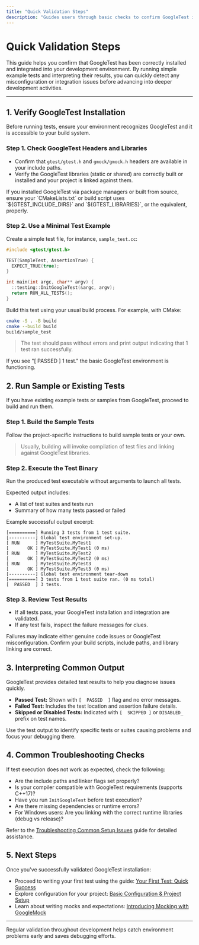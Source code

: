 ```yaml
---
title: "Quick Validation Steps"
description: "Guides users through basic checks to confirm GoogleTest is correctly installed and integrated in their environment. Includes instructions for running example or sample tests and interpreting the results. Empowers users to quickly spot and rectify misconfigurations before deeper development begins."
---
```


# Quick Validation Steps

This guide helps you confirm that GoogleTest has been correctly installed and integrated into your development environment. By running simple example tests and interpreting their results, you can quickly detect any misconfiguration or integration issues before advancing into deeper development activities.

---

## 1. Verify GoogleTest Installation

Before running tests, ensure your environment recognizes GoogleTest and it is accessible to your build system.

### Step 1. Check GoogleTest Headers and Libraries

- Confirm that `gtest/gtest.h` and `gmock/gmock.h` headers are available in your include paths.
- Verify the GoogleTest libraries (static or shared) are correctly built or installed and your project is linked against them.

<Tip>
If you installed GoogleTest via package managers or built from source, ensure your `CMakeLists.txt` or build script uses `${GTEST_INCLUDE_DIRS}` and `${GTEST_LIBRARIES}`, or the equivalent, properly.
</Tip>

### Step 2. Use a Minimal Test Example

Create a simple test file, for instance, `sample_test.cc`:

```cpp
#include <gtest/gtest.h>

TEST(SampleTest, AssertionTrue) {
  EXPECT_TRUE(true);
}

int main(int argc, char** argv) {
  ::testing::InitGoogleTest(&argc, argv);
  return RUN_ALL_TESTS();
}
```

Build this test using your usual build process. For example, with CMake:

```bash
cmake -S . -B build
cmake --build build
build/sample_test
```

> The test should pass without errors and print output indicating that 1 test ran successfully.

<Check>
If you see "[  PASSED  ] 1 test." the basic GoogleTest environment is functioning.
</Check>

## 2. Run Sample or Existing Tests

If you have existing example tests or samples from GoogleTest, proceed to build and run them.

### Step 1. Build the Sample Tests

Follow the project-specific instructions to build sample tests or your own.

> Usually, building will invoke compilation of test files and linking against GoogleTest libraries.

### Step 2. Execute the Test Binary

Run the produced test executable without arguments to launch all tests.

Expected output includes:

- A list of test suites and tests run
- Summary of how many tests passed or failed

Example successful output excerpt:

```text
[==========] Running 3 tests from 1 test suite.
[----------] Global test environment set-up.
[ RUN      ] MyTestSuite.MyTest1
[       OK ] MyTestSuite.MyTest1 (0 ms)
[ RUN      ] MyTestSuite.MyTest2
[       OK ] MyTestSuite.MyTest2 (0 ms)
[ RUN      ] MyTestSuite.MyTest3
[       OK ] MyTestSuite.MyTest3 (0 ms)
[----------] Global test environment tear-down
[==========] 3 tests from 1 test suite ran. (0 ms total)
[  PASSED  ] 3 tests.
```

### Step 3. Review Test Results

- If all tests pass, your GoogleTest installation and integration are validated.
- If any test fails, inspect the failure messages for clues.

<Warning>
Failures may indicate either genuine code issues or GoogleTest misconfiguration. Confirm your build scripts, include paths, and library linking are correct.
</Warning>

## 3. Interpreting Common Output

GoogleTest provides detailed test results to help you diagnose issues quickly.

- **Passed Test:** Shown with `[  PASSED  ]` flag and no error messages.
- **Failed Test:** Includes the test location and assertion failure details.
- **Skipped or Disabled Tests:** Indicated with `[  SKIPPED ]` or `DISABLED_` prefix on test names.

<Tip>
Use the test output to identify specific tests or suites causing problems and focus your debugging there.
</Tip>

## 4. Common Troubleshooting Checks

If test execution does not work as expected, check the following:

- Are the include paths and linker flags set properly?
- Is your compiler compatible with GoogleTest requirements (supports C++17)?
- Have you run `InitGoogleTest` before test execution?
- Are there missing dependencies or runtime errors?
- For Windows users: Are you linking with the correct runtime libraries (debug vs release)?

Refer to the [Troubleshooting Common Setup Issues](../common-issues) guide for detailed assistance.

## 5. Next Steps

Once you've successfully validated GoogleTest installation:

- Proceed to writing your first test using the guide: [Your First Test: Quick Success](../first-test)
- Explore configuration for your project: [Basic Configuration & Project Setup](../configuration-basics)
- Learn about writing mocks and expectations: [Introducing Mocking with GoogleMock](../../guides/getting-started/integrate-mocking)

---

<Note>
Regular validation throughout development helps catch environment problems early and saves debugging efforts.
</Note>